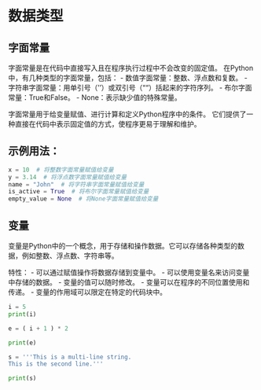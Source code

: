 # 数据类型

## 字面常量

字面常量是在代码中直接写入且在程序执行过程中不会改变的固定值。
在Python中，有几种类型的字面常量，包括：
- 数值字面常量：整数、浮点数和复数。
- 字符串字面常量：用单引号（''）或双引号（""）括起来的字符序列。
- 布尔字面常量：True和False。
- None：表示缺少值的特殊常量。

 字面常量用于给变量赋值、进行计算和定义Python程序中的条件。
 它们提供了一种直接在代码中表示固定值的方式，使程序更易于理解和维护。

## 示例用法：
```{python}
x = 10  # 将整数字面常量赋值给变量
y = 3.14  # 将浮点数字面常量赋值给变量
name = "John"  # 将字符串字面常量赋值给变量
is_active = True  # 将布尔字面常量赋值给变量
empty_value = None  # 将None字面常量赋值给变量
```

## 变量

变量是Python中的一个概念，用于存储和操作数据。它可以存储各种类型的数据，例如整数、浮点数、字符串等。

特性：
- 可以通过赋值操作将数据存储到变量中。
- 可以使用变量名来访问变量中存储的数据。
- 变量的值可以随时修改。
- 变量可以在程序的不同位置使用和传递。
- 变量的作用域可以限定在特定的代码块中。

```{python}
i = 5
print(i)

e = ( i + 1 ) * 2

print(e)

s = '''This is a multi-line string.
This is the second line.'''

print(s)
```